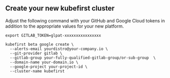 
## Create your new kubefirst cluster

Adjust the following command with your GitHub and Google Cloud tokens in addition to the appropriate values for your new platform.

```shell
export GITLAB_TOKEN=glpat-xxxxxxxxxxxxxxxx

kubefirst beta google create \
  --alerts-email yourdistro@your-company.io \
  --git-provider gitlab \
  --gitlab-group your-fully-qualified-gitlab-group/or-sub-group  \
  --domain-name your-domain.io \
  --google-project your-project-id \
  --cluster-name kubefirst
```

<CloudflareDNS />
